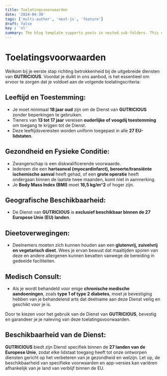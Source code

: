 ```yaml
---
title: Toelatingsvoorwaarden
date: '2024-04-30'
tags: ['multi-author', 'next-js', 'feature']
draft: false
key : 'nl'
summary: The blog template supports posts in nested sub-folders. This can be used to group posts of similar content e.g. a multi-part course.
---
```


# Toelatingsvoorwaarden

Welkom bij je eerste stap richting betrokkenheid bij de uitgebreide diensten van **GUTRICIOUS**. Voordat je duikt in ons aanbod, is het essentieel om ervoor te zorgen dat je voldoet aan de volgende toelatingscriteria:

## Leeftijd en Toestemming:

- Je moet minimaal **18 jaar oud** zijn om de Dienst van **GUTRICIOUS** zonder beperkingen te gebruiken.
- Tieners van **13 tot 17 jaar** vereisen **ouderlijke of voogdij toestemming** om toegang te krijgen tot de Dienst.
- Deze leeftijdsvereisten worden uniform toegepast in alle **27 EU-lidstaten**.

## Gezondheid en Fysieke Conditie:

- Zwangerschap is een diskwalificerende voorwaarde.
- Iedereen die een **hartaanval (myocardinfarct), beroerte/transiënte ischemische aanval** heeft gehad, of een **grote operatie** heeft ondergaan binnen de laatste twee maanden, komt niet in aanmerking.
- Je **Body Mass Index (BMI)** moet **16,5 kg/m^2** of hoger zijn.

## Geografische Beschikbaarheid:

- De Dienst van **GUTRICIOUS** is **exclusief beschikbaar binnen de 27 Europese Unie (EU) landen**.

## Dieetoverwegingen:

- Deelnemers moeten zich kunnen houden aan een **glutenvrij, zuivelvrij en vegetarisch dieet**. Wees je ervan bewust dat maaltijden sporen van deze en andere allergenen kunnen bevatten vanwege de bereiding in gedeelde faciliteiten.

## Medisch Consult:

- Als je wordt behandeld voor enige **chronische medische aandoeningen**, zoals **type 1 of type 2 diabetes**, moet je bevestiging hebben van je behandelend arts dat deelname aan deze Dienst veilig en geschikt voor je is.

Door te kiezen voor het gebruik van de Dienst van **GUTRICIOUS**, bevestig en garandeer je je naleving van deze toelatingsvoorwaarden.

## Beschikbaarheid van de Dienst:

**GUTRICIOUS** biedt zijn Dienst specifiek binnen de **27 landen van de Europese Unie**, zodat elke lidstaat toegang heeft tot onze ontworpen diensten gericht op het verbeteren van je gezondheid en welzijn. Let op, de beschikbaarheid van specifieke voorwaarden en app-versies kan variëren afhankelijk van je land van verblijf binnen de EU.